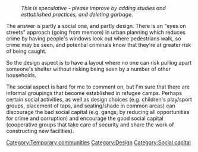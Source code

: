 :''This is speculative - please improve by adding studies and esttablished practices, and deleting garbage.''

The answer is partly a social one, and partly design. There is an "eyes on streets" approach (going from memore) in urban planning which reduces crime by having people's windows look out where pedestrians walk, so crime may be seen, and potential criminals know that they're at greater risk of being caught.

So the design aspect is to have a layout where no one can risk pulling apart someone's shelter without risking being seen by a number of other households.

The social aspect is hard for me to comment on, but I'm sure that there are informal groupings that become established in refugee camps. Perhaps certain social activities, as well as design choices (e.g. children's play/sport groups, placement of taps, and seating/shade in common areas) can discourage the bad social capital (e.g. gangs, by reducing all opportunities for crime and corruption) and encourage the good social capital (cooperative groups that take care of security and share the work of constructing new facilities).

{{stub}}

[[Category:Temporary communities]]
[[Category:Design]]
[[Category:Social capital]]